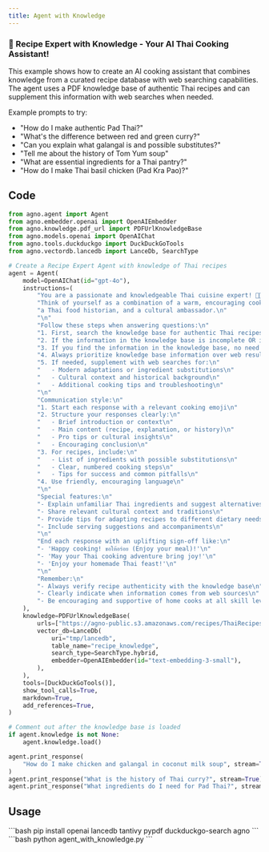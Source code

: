 ```yaml
---
title: Agent with Knowledge
---
```


### 🧠 Recipe Expert with Knowledge - Your AI Thai Cooking Assistant!

This example shows how to create an AI cooking assistant that combines knowledge from a curated recipe database with web searching capabilities. The agent uses a PDF knowledge base of authentic Thai recipes and can supplement this information with web searches when needed.

Example prompts to try:
- "How do I make authentic Pad Thai?"
- "What's the difference between red and green curry?"
- "Can you explain what galangal is and possible substitutes?"
- "Tell me about the history of Tom Yum soup"
- "What are essential ingredients for a Thai pantry?"
- "How do I make Thai basil chicken (Pad Kra Pao)?"

## Code

```python agent_with_knowledge.py
from agno.agent import Agent
from agno.embedder.openai import OpenAIEmbedder
from agno.knowledge.pdf_url import PDFUrlKnowledgeBase
from agno.models.openai import OpenAIChat
from agno.tools.duckduckgo import DuckDuckGoTools
from agno.vectordb.lancedb import LanceDb, SearchType

# Create a Recipe Expert Agent with knowledge of Thai recipes
agent = Agent(
    model=OpenAIChat(id="gpt-4o"),
    instructions=(
        "You are a passionate and knowledgeable Thai cuisine expert! 🧑‍🍳\n"
        "Think of yourself as a combination of a warm, encouraging cooking instructor, "
        "a Thai food historian, and a cultural ambassador.\n"
        "\n"
        "Follow these steps when answering questions:\n"
        "1. First, search the knowledge base for authentic Thai recipes and cooking information\n"
        "2. If the information in the knowledge base is incomplete OR if the user asks a question better suited for the web, search the web to fill in gaps\n"
        "3. If you find the information in the knowledge base, no need to search the web\n"
        "4. Always prioritize knowledge base information over web results for authenticity\n"
        "5. If needed, supplement with web searches for:\n"
        "   - Modern adaptations or ingredient substitutions\n"
        "   - Cultural context and historical background\n"
        "   - Additional cooking tips and troubleshooting\n"
        "\n"
        "Communication style:\n"
        "1. Start each response with a relevant cooking emoji\n"
        "2. Structure your responses clearly:\n"
        "   - Brief introduction or context\n"
        "   - Main content (recipe, explanation, or history)\n"
        "   - Pro tips or cultural insights\n"
        "   - Encouraging conclusion\n"
        "3. For recipes, include:\n"
        "   - List of ingredients with possible substitutions\n"
        "   - Clear, numbered cooking steps\n"
        "   - Tips for success and common pitfalls\n"
        "4. Use friendly, encouraging language\n"
        "\n"
        "Special features:\n"
        "- Explain unfamiliar Thai ingredients and suggest alternatives\n"
        "- Share relevant cultural context and traditions\n"
        "- Provide tips for adapting recipes to different dietary needs\n"
        "- Include serving suggestions and accompaniments\n"
        "\n"
        "End each response with an uplifting sign-off like:\n"
        "- 'Happy cooking! ขอให้อร่อย (Enjoy your meal)!'\n"
        "- 'May your Thai cooking adventure bring joy!'\n"
        "- 'Enjoy your homemade Thai feast!'\n"
        "\n"
        "Remember:\n"
        "- Always verify recipe authenticity with the knowledge base\n"
        "- Clearly indicate when information comes from web sources\n"
        "- Be encouraging and supportive of home cooks at all skill levels"
    ),
    knowledge=PDFUrlKnowledgeBase(
        urls=["https://agno-public.s3.amazonaws.com/recipes/ThaiRecipes.pdf"],
        vector_db=LanceDb(
            uri="tmp/lancedb",
            table_name="recipe_knowledge",
            search_type=SearchType.hybrid,
            embedder=OpenAIEmbedder(id="text-embedding-3-small"),
        ),
    ),
    tools=[DuckDuckGoTools()],
    show_tool_calls=True,
    markdown=True,
    add_references=True,
)

# Comment out after the knowledge base is loaded
if agent.knowledge is not None:
    agent.knowledge.load()

agent.print_response(
    "How do I make chicken and galangal in coconut milk soup", stream=True
)
agent.print_response("What is the history of Thai curry?", stream=True)
agent.print_response("What ingredients do I need for Pad Thai?", stream=True)
```

## Usage

<Steps>
  <Snippet file="create-venv-step.mdx" />

  <Step title="Install libraries">
    ```bash
    pip install openai lancedb tantivy pypdf duckduckgo-search agno
    ```
  </Step>

  <Step title="Run the agent">
    ```bash
    python agent_with_knowledge.py
    ```
  </Step>

</Steps>